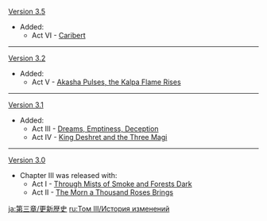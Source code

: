 {{Change History/Header}}
[[Version 3.5]]
* Added:
** Act VI - [[Caribert]]
----
[[Version 3.2]]
* Added:
** Act V - [[Akasha Pulses, the Kalpa Flame Rises]]
----
[[Version 3.1]]
* Added:
** Act III - [[Dreams, Emptiness, Deception]]
** Act IV - [[King Deshret and the Three Magi]]
----
[[Version 3.0]]
* Chapter III was released with:
** Act I - [[Through Mists of Smoke and Forests Dark]]
** Act II - [[The Morn a Thousand Roses Brings]]
<noinclude>


[[ja:第三章/更新歴史]]
[[ru:Том III/История изменений]]
</noinclude>